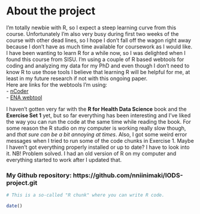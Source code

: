 
# About the project

I'm totally newbie with R, so I expect a steep learning curve from this course. Unfortunately I'm also very busy during first two weeks of the course with other dead lines, so I hope I don't fall off the wagon right away because I don't have as much time available for coursework as I would like. I have been wanting to learn R for a while now, so I was delighted when I found this course from SISU. I'm using a couple of R based webtools for coding and analyzing my data for my PhD and even though I don't need to know R to use those tools I believe that learning R will be helpful for me, at least in my future research if not with this ongoing paper.\
Here are links for the webtools I'm using:\
- [nCoder](https://www.n-coder.org/)\
- [ENA webtool](https://www.epistemicnetwork.org/)\

I haven't gotten very far with the **R for Health Data Science** book and the **Exercise Set 1** yet, but so far everything has been interesting and I've liked the way you can run the code at the same time while reading the book. For some reason the R studio on my computer is working really slow though, and *that sure can be a bit annoying at times*. Also, I got some weird error messages when I tried to run some of the code chunks in Exercise 1. Maybe I haven't got everything properly installed or up to date? I have to look into it.
NB! Problem solved. I had an old version of R on my computer and everything started to work after I updated that.

### My Github repository: https://github.com/nniinimaki/IODS-project.git


```r
# This is a so-called "R chunk" where you can write R code.

date()

```


